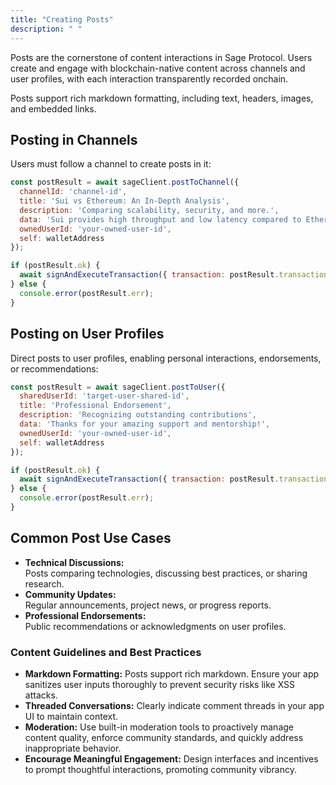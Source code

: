 ```yaml
---
title: "Creating Posts"
description: " "
---
```


Posts are the cornerstone of content interactions in Sage Protocol. Users create and engage with blockchain-native content across channels and user profiles, with each interaction transparently recorded onchain.

Posts support rich markdown formatting, including text, headers, images, and embedded links.

## Posting in Channels

Users must follow a channel to create posts in it:

```javascript
const postResult = await sageClient.postToChannel({
  channelId: 'channel-id',
  title: 'Sui vs Ethereum: An In-Depth Analysis',
  description: 'Comparing scalability, security, and more.',
  data: 'Sui provides high throughput and low latency compared to Ethereum...',
  ownedUserId: 'your-owned-user-id',
  self: walletAddress
});

if (postResult.ok) {
  await signAndExecuteTransaction({ transaction: postResult.transaction });
} else {
  console.error(postResult.err);
}
```

## Posting on User Profiles

Direct posts to user profiles, enabling personal interactions, endorsements, or recommendations:

```javascript
const postResult = await sageClient.postToUser({
  sharedUserId: 'target-user-shared-id',
  title: 'Professional Endorsement',
  description: 'Recognizing outstanding contributions',
  data: 'Thanks for your amazing support and mentorship!',
  ownedUserId: 'your-owned-user-id',
  self: walletAddress
});

if (postResult.ok) {
  await signAndExecuteTransaction({ transaction: postResult.transaction });
} else {
  console.error(postResult.err);
}
```

## Common Post Use Cases

- **Technical Discussions:**\
  Posts comparing technologies, discussing best practices, or sharing research.
- **Community Updates:**\
  Regular announcements, project news, or progress reports.
- **Professional Endorsements:**\
  Public recommendations or acknowledgments on user profiles.

### Content Guidelines and Best Practices

- **Markdown Formatting:** Posts support rich markdown. Ensure your app sanitizes user inputs thoroughly to prevent security risks like XSS attacks.
- **Threaded Conversations:** Clearly indicate comment threads in your app UI to maintain context.
- **Moderation:** Use built-in moderation tools to proactively manage content quality, enforce community standards, and quickly address inappropriate behavior.
- **Encourage Meaningful Engagement:** Design interfaces and incentives to prompt thoughtful interactions, promoting community vibrancy.